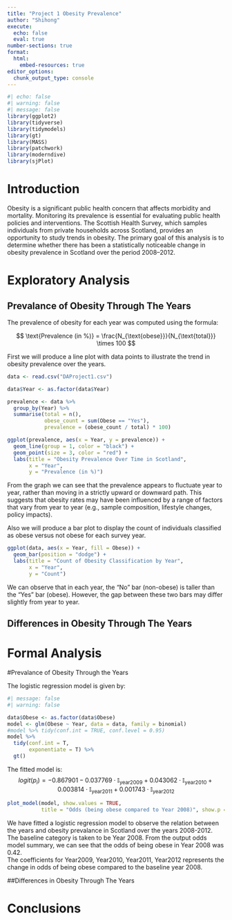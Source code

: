 ```yaml
---
title: "Project 1 Obesity Prevalence"
author: "Shihong"
execute: 
  echo: false
  eval: true
number-sections: true
format:
  html:
    embed-resources: true
editor_options: 
  chunk_output_type: console
---
```


```r
#| echo: false
#| warning: false
#| message: false
library(ggplot2)
library(tidyverse)
library(tidymodels)
library(gt)
library(MASS)
library(patchwork)
library(moderndive)
library(sjPlot)

```

# Introduction {#sec-intro}

Obesity is a significant public health concern that affects morbidity and mortality. Monitoring its prevalence is essential for evaluating public health policies and interventions. The Scottish Health Survey, which samples individuals from private households across Scotland, provides an opportunity to study trends in obesity. The primary goal of this analysis is to determine whether there has been a statistically noticeable change in obesity prevalence in Scotland over the period 2008–2012.

# Exploratory Analysis {#sec-EA}

## Prevalance of Obesity Through The Years

The prevalence of obesity for each year was computed using the formula:

$$
\text{Prevalence (in %)} = \frac{N_{\text{obese}}}{N_{\text{total}}} \times 100
$$

First we will produce a line plot with data points to illustrate the trend in obesity prevalence over the years.

```r
data <- read.csv("DAProject1.csv")

data$Year <- as.factor(data$Year)

prevalence <- data %>%
  group_by(Year) %>%
  summarise(total = n(),
            obese_count = sum(Obese == "Yes"),
            prevalence = (obese_count / total) * 100)

ggplot(prevalence, aes(x = Year, y = prevalence)) +
  geom_line(group = 1, color = "black") +
  geom_point(size = 3, color = "red") +
  labs(title = "Obesity Prevalence Over Time in Scotland",
       x = "Year",
       y = "Prevalence (in %)")
```

From the graph we can see that the prevalence appears to fluctuate year to year, rather than moving in a strictly upward or downward path. This suggests that obesity rates may have been influenced by a range of factors that vary from year to year (e.g., sample composition, lifestyle changes, policy impacts).

Also we will produce a bar plot to display the count of individuals classified as obese versus not obese for each survey year.

```r
ggplot(data, aes(x = Year, fill = Obese)) +
  geom_bar(position = "dodge") +
  labs(title = "Count of Obesity Classification by Year",
       x = "Year",
       y = "Count") 
```

We can observe that in each year, the “No” bar (non-obese) is taller than the “Yes” bar (obese). However, the gap between these two bars may differ slightly from year to year.

## Differences in Obesity Through The Years



# Formal Analysis {#sec-FA}

#Prevalance of Obesity Through the Years

The logistic regression model is given by:
```{=tex}
\begin{align}
y_i &\sim  \mathrm{Bernoulli}(p_i) \\
\end{align}
```
```{=tex}
\begin{align}
logit(p_i) = \alpha + \beta_{year2009} \cdot \mathbb{I}_{\mathrm{year2009}} + \beta_{year2010} \cdot \mathbb{I}_{\mathrm{year2010}} + \beta_{year2011} \cdot \mathbb{I}_{\mathrm{year2011}} + \beta_{year2012} \cdot \mathbb{I}_{\mathrm{year2012}}
\end{align}
```

```r
#| message: false
#| warning: false

data$Obese <- as.factor(data$Obese)
model <- glm(Obese ~ Year, data = data, family = binomial)
#model %>% tidy(conf.int = TRUE, conf.level = 0.95)
model %>%
  tidy(conf.int = T,
       exponentiate = T) %>% 
  gt()

```
The fitted model is:
$$
logit(p_i) = -0.867901  -0.037769 \cdot \mathbb{I}_{\mathrm{year2009}} + 0.043062 \cdot \mathbb{I}_{\mathrm{year2010}} + 0.003814 \cdot \mathbb{I}_{\mathrm{year2011}} + 0.001743 \cdot \mathbb{I}_{\mathrm{year2012}}
$$

```r
plot_model(model, show.values = TRUE,
           title = "Odds (being obese compared to Year 2008)", show.p = FALSE)
```

We have fitted a logistic regression model to observe the relation between the years and obesity prevalance in Scotland over the years 2008-2012. \
The baseline category is taken to be Year 2008. From the output odds model summary, we can see that the odds of being obese in Year 2008 was 0.42.\
The coefficients for Year2009, Year2010, Year2011, Year2012 represents the change in odds of being obese compared to the baseline year 2008.

##Differences in Obesity Through The Years



# Conclusions {#sec-con}
